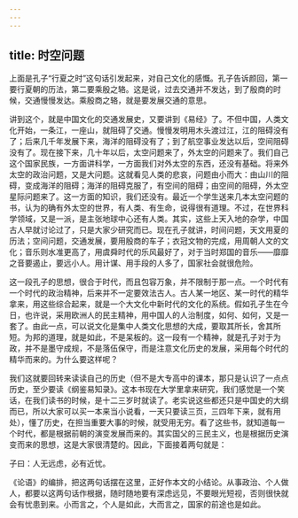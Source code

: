 ```yaml
---
---
---
```

title: 时空问题
---




上面是孔子“行夏之时”这句话引发起来，对自己文化的感慨。孔子告诉颜回，第一要行夏朝的历法，第二要乘殷之辂。这是说，过去交通并不发达，到了殷商的时候，交通慢慢发达。乘殷商之辂，就是要发展交通的意思。

讲到这个，就是中国文化的交通发展史，又要讲到《易经》了。不但中国，人类文化开始，一条江，一座山，就阻碍了交通。慢慢发明用木头渡过江，江的阻碍没有了；后来几千年发展下来，海洋的阻碍没有了；到了航空事业发达以后，空间阻碍没有了。现在接下来，几十年以后，太空问题来了，外太空的问题来了。我们自己这个国家民族，一方面讲科学，一方面我们对外太空的东西，还没有基础。将来外太空的政治问题，又是大问题。这就看见人类的悲哀，问题由小而大：由山川的阻碍，变成海洋的阻碍；海洋的阻碍克服了，有空间的阻碍；由空间的阻碍，外太空星际问题来了。这一方面的知识，我们还没有。最近一个学生送来几本太空问题的书，认为的确有外太空的世界，有人类、有生命，说得很有道理。不过，在世界科学领域，又是一派，是主张地球中心还有人类。其实，这些上天入地的杂学，中国古人早就讨论过了，只是大家少研究而已。现在孔子就讲，时间问题，天文用夏的历法；空间问题，交通发展，要用殷商的车子；衣冠文物的完成，用周朝人文的文化；音乐则水准更高了，用虞舜时代的乐风最好了，对于当时郑国的音乐——靡靡之音要遏止，要远小人。用计谋、用手段的人多了，国家社会就很危险。

这一段孔子的思想，很合于时代，而且包容万象，并不限制于那一点。一个时代有一个时代的政治精神，后来并不一定要效法古人。古人某一地区、某一时代的精华拿来，用这些综合起来，就是一个大文化中新时代的文化的系统。假如孔子生在今日，也许说，采用欧洲人的民主精神，用中国人的人治制度，如何、如何，又是一套了。由此一点，可以说文化是集中人类文化思想的大成，要取其所长，舍其所短。为邦的道理，就是如此，不是呆板的。这一段有一个精神，就是孔子对于为政，并不是墨守成规，不是落伍保守，而是注意文化历史的发展，采用每个时代的精华而来的。为什么要这样呢？

我们这就要回转来读读自己的历史（但不是大专高中的课本，那只是认识了一点点历史，至少要读《纲鉴易知录》。这本书现在大学里拿来研究，我们感觉是一个笑话，在我们读书的时候，是十二三岁时就读了。老实说这些都还只是中国史的大纲而已，所以大家可以买一本来当小说看，一天只要读三页，三四年下来，就有用处），懂了历史，在担当重要大事的时候，就受用无穷。看了这些书，就知道每一个时代，都是根据前朝的演变发展而来的。其实国父的三民主义，也是根据历史演变而来的思想，这是大家很清楚的。因此，下面接着两句就是：

子曰：人无远虑，必有近忧。

《论语》的编排，把这两句话摆在这里，正好作本文的小结论。从事政治、个人做人，都要以这两句话作根据，随时随地要有深虑远见，不要眼光短视，否则很快就会有忧患到来。小而言之，个人是如此，大而言之，国家的前途也是如此。